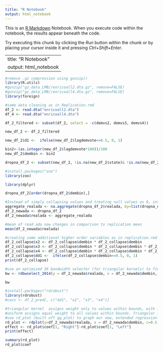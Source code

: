 ---
title: "R Notebook"
output: html_notebook
---

This is an [R Markdown](http://rmarkdown.rstudio.com) Notebook. When you execute code within the notebook, the results appear beneath the code. 

Try executing this chunk by clicking the *Run* button within the chunk or by placing your cursor inside it and pressing *Ctrl+Shift+Enter*. 

---
title: "R Notebook"
output: html_notebook
---


```{r}
#remove .gz compression using gunzip()
library(R.utils)
#gunzip("gz_data_LMB//enricoall2.dta.gz", remove=FALSE)
#gunzip("gz_data_LMB//enricoall4.dta.gz", remove=FALSE)
library(foreign)

#same data cleaning as in Replication.rmd
df_2 <- read.dta("enricoall2.dta")
df_4 <- read.dta("enricoall4.dta")

df_2_filtered <- subset(df_2, select = -c(demvs2, demvs3, demvs4))

new_df_2 <- df_2_filtered

new_df_2$d1 <-  ifelse(new_df_2$lagdemvote<=0.5, 0, 1)

bin2<-(as.integer(new_df_2$lagdemvote*100))/100
new_df_2$dembin <- bin2

dropna_df_2 <- subset(new_df_2, !is.na(new_df_2$state)& !is.na(new_df_2$district)& !is.na(new_df_2$dembin))

```

```{r}
#install.packages("zoo")
library(zoo)
```


```{r}
library(dplyr)

dropna_df_2[order(dropna_df_2$dembin),]

#Instead of simply collapsing values and treating null values as 0, interpolate with mean of that category instead
aggregate_realada <- na.aggregate(dropna_df_2$realada, by=list(dropna_df_2$dembin), FUN = mean)
df_2_newada <- dropna_df_2
df_2_newada$realada <- aggregate_realada

#mean of read ada now changes in comparison to replication mean
mean(df_2_newada$realada)
```

```{r}

#creating same additional higher order variables as in replication.rmd
df_2_collapse$x2 <- df_2_collapse$dembin * df_2_collapse$dembin
df_2_collapse$x3 <- df_2_collapse$dembin * df_2_collapse$dembin * df_2_collapse$dembin
df_2_collapse$x4 <- df_2_collapse$dembin * df_2_collapse$dembin * df_2_collapse$dembin * df_2_collapse$dembin
df_2_collapse$dd1 <-  ifelse(df_2_collapse$dembin<=0.5, 0, 1)
print(df_2_collapse)
```

```{r}
#use an optimized IK bandwidth selecter (for triangular kernels) to find best bandwidth
bw <- rdbwselect_2014(y = df_2_newada$realada, x = df_2_newada$dembin, c=0.5, bwselect = "IK")

bw
```

```{r}
#install.packages("rdrobust")
library(rdrobust)
#covs <- df_2_pred[, c("dd1", "x2", "x3", "x4")]

#triangular kernel  assigns weight only to values within bounds, with increasing weight closer to cutoff
#uniform assigns equal weight to all values within bounds. Triangular is better in our case (as with most)
#use rd_plot (built off gg_plot) to graph our new, extended regression discontinuity
rd_plot <- rdplot(y=df_2_newada$realada, x = df_2_newada$dembin, c=0.5, kernel = "triangular", binselect = "es", ci = 95, h= 0.09674781, title = "Extension: Implementing Triangular Kernel & IK bandwidth", y.label = "ADA Score, time t+1", x.label = "Democratic Vote Share, time t")
effect <- rd_plot$coef[1, "Right"]-rd_plot$coef[1, "Left"]
print(effect)

summary(rd_plot)
rd_plot$coef
```


 

 
